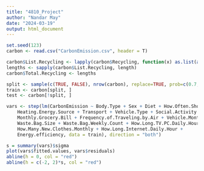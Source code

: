```yaml
---
title: "4810_Project"
author: "Nandar May"
date: "2024-03-19"
output: html_document
---
```


```r
set.seed(123)
carbon <- read.csv("CarbonEmission.csv", header = T)

carbon$List.Recycling <- lapply(carbon$Recycling, function(x) as.list(as.numeric(unlist(strsplit(gsub("\\[|\\]", "", x), ", ")))))
lengths <- sapply(carbon$List.Recycling, length)
carbon$Total.Recycling <- lengths

split <- sample(c(TRUE, FALSE), nrow(carbon), replace=TRUE, prob=c(0.7, 0.3))
train <- carbon[split, ]
test <- carbon[!split, ]
```

```r
vars <- step(lm(CarbonEmission ~ Body.Type + Sex + Diet + How.Often.Shower + 
    Heating.Energy.Source + Transport + Vehicle.Type + Social.Activity + 
    Monthly.Grocery.Bill + Frequency.of.Traveling.by.Air + Vehicle.Monthly.Distance.Km + 
    Waste.Bag.Size + Waste.Bag.Weekly.Count + How.Long.TV.PC.Daily.Hour + 
    How.Many.New.Clothes.Monthly + How.Long.Internet.Daily.Hour + 
    Energy.efficiency, data = train), direction = "both")
```

```r
s = summary(vars)$sigma
plot(vars$fitted.values, vars$residuals)
abline(h = 0, col = "red")
abline(h = c(-2, 2)*s, col = "red")


```

